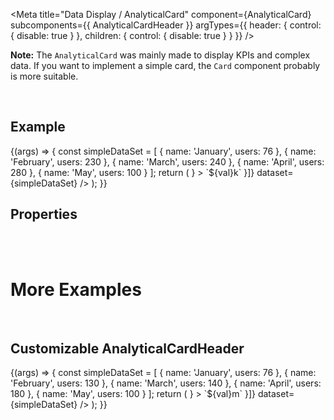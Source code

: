
<Meta
  title="Data Display / AnalyticalCard"
  component={AnalyticalCard}
  subcomponents={{ AnalyticalCardHeader }}
  argTypes={{
    header: {
      control: { disable: true }
    },
    children: {
      control: { disable: true }
    }
  }}
/>

<DocsHeader />

**Note:** The `AnalyticalCard` was mainly made to display KPIs and complex data. If you want to implement a simple card, the `Card` component probably is more suitable.

<br />

## Example

<Canvas>
  <Story name="Default">
    {(args) => {
      const simpleDataSet = [
        {
          name: 'January',
          users: 76
        },
        {
          name: 'February',
          users: 230
        },
        {
          name: 'March',
          users: 240
        },
        {
          name: 'April',
          users: 280
        },
        {
          name: 'May',
          users: 100
        }
      ];
      return (
        <AnalyticalCard
          header={
            <AnalyticalCardHeader
              titleText="Title"
              subtitleText="Subtitle"
              trend={DeviationIndicator.Down}
              value="65.34"
              state={ValueColor.Error}
              scale="K"
              description="Description"
              status="Counter"
              unitOfMeasurement="EUR"
            >
              <NumericSideIndicator titleText="Target" number="100" unit="k" />
              <NumericSideIndicator titleText="Deviation" number="34.7" unit="%" state={ValueColor.Critical} />
            </AnalyticalCardHeader>
          }
        >
          <LineChart
            className="chromatic-ignore"
            noLegend
            dimensions={[{ accessor: 'name' }]}
            measures={[{ accessor: 'users', formatter: (val) => `${val}k` }]}
            dataset={simpleDataSet}
          />
        </AnalyticalCard>
      );
    }}
  </Story>
</Canvas>

## Properties

<ArgsTable story="^" />

<br />
<br />

# More Examples

<br />

## Customizable AnalyticalCardHeader

<Canvas>
  <Story
    name="Customizable header"
    args={{
      titleText: 'Project Cost',
      subtitleText: 'All active Projects',
      trend: DeviationIndicator.Down,
      value: '100',
      state: ValueColor.Good,
      scale: 'M',
      description: 'Current Year',
      status: '+',
      unitOfMeasurement: 'USD'
    }}
    argTypes={{
      titleText: { description: 'The title of the card' },
      subtitleText: { description: 'The subtitle of the card' },
      trend: {
        description: 'The direction of the trend arrow. Shows deviation for the value of the main number indicator.'
      },
      value: { description: 'The numeric value of the main number indicator.' },
      scale: {
        description:
          'Defines the unit of measurement (scaling prefix) for the main indicator. Financial characters can be used for currencies and counters. The International System of Units (SI) prefixes can be used.'
      },
      description: { description: 'Additional text which adds more details to what is shown in the numeric header.' },
      status: { description: 'Defines the status text.' },
      unitOfMeasurement: {
        description: 'General unit of measurement for the header. Displayed as side information to the subtitle.'
      },
      onClick: { description: 'Fired when the `AnalyticalCardHeader` header is clicked.' },
      header: { table: { disable: true } },
      children: { table: { disable: true } },
      ref: { table: { disable: true } }
    }}
  >
    {(args) => {
      const simpleDataSet = [
        {
          name: 'January',
          users: 76
        },
        {
          name: 'February',
          users: 130
        },
        {
          name: 'March',
          users: 140
        },
        {
          name: 'April',
          users: 180
        },
        {
          name: 'May',
          users: 100
        }
      ];
      return (
        <AnalyticalCard
          header={
            <AnalyticalCardHeader
              titleText={args.titleText}
              subtitleText={args.subtitleText}
              trend={args.trend}
              value={args.value}
              state={args.state}
              scale={args.scale}
              onClick={args.onClick}
              description={args.description}
              status={args.status}
              unitOfMeasurement={args.unitOfMeasurement}
            />
          }
        >
          <LineChart
            className="chromatic-ignore"
            noLegend
            dimensions={[{ accessor: 'name' }]}
            measures={[{ accessor: 'users', formatter: (val) => `${val}m` }]}
            dataset={simpleDataSet}
          />
        </AnalyticalCard>
      );
    }}
  </Story>
</Canvas>

<ArgsTable story="Customizable header" />

<Footer />
